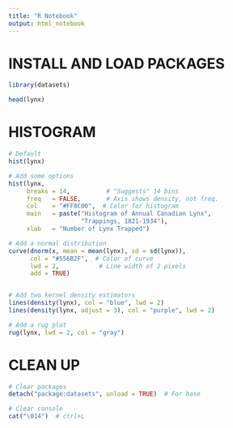 ```yaml
---
title: "R Notebook"
output: html_notebook
---
```


# INSTALL AND LOAD PACKAGES

```r
library(datasets) 
```

```r
head(lynx)
```
# HISTOGRAM

```r
# Default
hist(lynx)
```

```r

# Add some options
hist(lynx,
     breaks = 14,          # "Suggests" 14 bins
     freq   = FALSE,       # Axis shows density, not freq.
     col    = "#FF8C00",  # Color for histogram
     main   = paste("Histogram of Annual Canadian Lynx",
                    "Trappings, 1821-1934"),
     xlab   = "Number of Lynx Trapped")

# Add a normal distribution
curve(dnorm(x, mean = mean(lynx), sd = sd(lynx)),
      col = "#556B2F",  # Color of curve
      lwd = 2,           # Line width of 2 pixels
      add = TRUE) 


# Add two kernel density estimators
lines(density(lynx), col = "blue", lwd = 2)
lines(density(lynx, adjust = 3), col = "purple", lwd = 2)

# Add a rug plot
rug(lynx, lwd = 2, col = "gray")

```
# CLEAN UP

```r

# Clear packages
detach("package:datasets", unload = TRUE)  # For base

# Clear console
cat("\014")  # ctrl+L

```

















